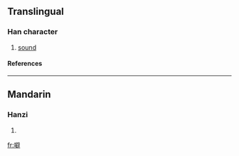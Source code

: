 ==Translingual==
===Han character===
{{Han char|rn=30|rad=口|as=13|sn=16|four=|canj=口尸口十 (RSRJ)}}
# [[sound]]
====References====
{{Han ref|kx=0211.121|hdz=10695.030|uh=567C|ud=22140}}
----
==Mandarin==
===Hanzi===
{{cmn-hanzi|pin=[[pī]] ([[pi1]])|wg=p'i<sup>1</sup>}}
# {{defn|Mandarin}}

[[fr:噼]]